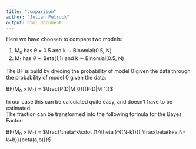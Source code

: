 ```yaml
---
title: "comparison"
author: "Julian Petruck"
output: html_document
---
```

  
    
Here we have choosen to compare two models:  

1. M$_0$ has $\theta$ = 0.5 and k $\sim$ Binomial(0.5, N)  
2. M$_1$ has $\theta$ $\sim$ Beta(1,1) and k $\sim$ Binomial(0.5, N)   

The BF is build by dividing the probability of model 0 given the data through the probability of model 0 given the data:
  
BF(M$_0$ > M$_1$) = $\frac{P(D|M_0)}{P(D|M_1)}$  
  
In our case this can be calculated quite easy, and doesn't have to be estimated.  
The fraction can be transformed into the following formula for the Bayes Factor:  
  
BF(M$_0$ > M$_1$) = $\frac{\theta^k\cdot (1-\theta )^{(N-k)}}{ \frac{beta(k+a,N-k+b)}{beta(a,b)}}$